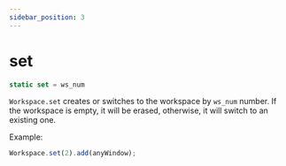 ```yaml
---
sidebar_position: 3
---
```

# set

```js
static set = ws_num
```

`Workspace.set` creates or switches to the workspace by `ws_num` number. If the workspace is empty, it will be erased, otherwise, it will switch to an existing one.

Example:
```js
Workspace.set(2).add(anyWindow);
```